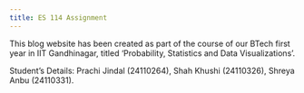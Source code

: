 ```yaml
---
title: ES 114 Assignment
---
```


This blog website has been created as part of the course of our BTech first year in IIT Gandhinagar, titled 'Probability, Statistics and Data Visualizations'.

Student's Details:
Prachi Jindal (24110264),
Shah Khushi (24110326),
Shreya Anbu (24110331).
